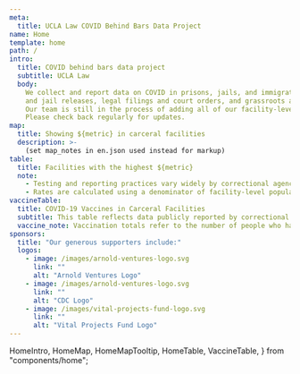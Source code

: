 ```yaml
---
meta:
  title: UCLA Law COVID Behind Bars Data Project
name: Home
template: home
path: /
intro:
  title: COVID behind bars data project
  subtitle: UCLA Law
  body:
    We collect and report data on COVID in prisons, jails, and immigration detention centers, as well as pandemic-related prison
    and jail releases, legal filings and court orders, and grassroots and community organizing efforts.
    Our team is still in the process of adding all of our facility-level data to the national and state maps.
    Please check back regularly for updates.
map:
  title: Showing ${metric} in carceral facilities
  description: >-
    (set map_notes in en.json used instead for markup)
table:
  title: Facilities with the highest ${metric}
  note:
    - Testing and reporting practices vary widely by correctional agency. True case and mortality counts are likely higher and may be significantly higher than reported.
    - Rates are calculated using a denominator of facility-level population as of February 2020. See our methodology to learn more about why we chose this approach.
vaccineTable:
  title: COVID-19 Vaccines in Carceral Facilities
  subtitle: This table reflects data publicly reported by correctional agencies about the administration of COVID vaccines to incarcerated people and staff in their facilities. Agencies differ in the number and definitions of variables they report about vaccination, but, to the best of our knowledge, the numbers reported here refer to the number of people who have received <u>at least</u> one dose of a vaccine. Some individuals may have also received a second dose, though it is not always clear from the data. We will add jurisdictions to this table as more data become available.
  vaccine_note: Vaccination totals refer to the number of people who have received at least one dose of vaccine. The population value used to calculate the vaccination rate for incarcerated people is from January 2021, and the population value used for staff is the most recent data available. Many of the staff population denominators come from the Marshall Project’s data.
sponsors:
  title: "Our generous supporters include:"
  logos:
    - image: /images/arnold-ventures-logo.svg
      link: ""
      alt: "Arnold Ventures Logo"
    - image: /images/arnold-ventures-logo.svg
      link: ""
      alt: "CDC Logo"
    - image: /images/vital-projects-fund-logo.svg
      link: ""
      alt: "Vital Projects Fund Logo"
---
```


  HomeIntro,
  HomeMap,
  HomeMapTooltip,
  HomeTable,
  VaccineTable,
} from "components/home";

<HomeIntro
  title={props.frontmatter.intro.title}
  subtitle={props.frontmatter.intro.subtitle}
  body={props.frontmatter.intro.body}
/>
<HomeMap title={props.frontmatter.map.title} />
<HomeMapTooltip />
<HomeTable
  title={props.frontmatter.table.title}
  note={props.frontmatter.table.note}
/>
<VaccineTable
  title={props.frontmatter.vaccineTable.title}
  subtitle={props.frontmatter.vaccineTable.subtitle}
  note={[props.frontmatter.vaccineTable.note]}
/>
<Sponsors
  title={props.frontmatter.sponsors.title}
  logos={props.frontmatter.sponsors.logos}
/>
